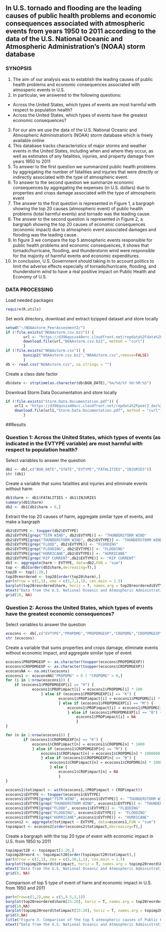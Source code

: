 ## In U.S. tornado and flooding are the leading causes of public health problems and economic consequences associated with atmospheric events from years 1950 to 2011 according to the data of the U.S. National Oceanic and Atmospheric Administration's (NOAA) storm database

### SYNOPSIS
1. The aim of our analysis was to establish the leading causes of public health problems and economic consequences associated with atmosperic events in U.S.
2. In particular, we answered to the following questions:
  * Across the United States, which types of events are most harmful with respect to population health?
  * Across the United States, which types of events have the greatest economic consequences?
3. For our aim we use the data of the U.S. National Oceanic and Atmospheric Administration's (NOAA) storm database which is freely available online   
4. This database tracks characteristics of major storms and weather events in the United States, including when and where they occur, as well as estimates of any fatalities, injuries, and property damage from years 1950 to 2011
5. To answer to the first question we summarized public health problems by aggregating the number of fatalities and injuries that were directly or indirectly associated with the type of atmospheric event. 
6. To answer to the second question we summarize economic consequences by aggregating the expenses (in U.S. dollars) due to properties and crops damage associated with the type of atmospheric event
7. The answer to the first question is represented in Figure 1, a bargraph showing the top 20 causes (atmospheric event) of public health problems (total harmful events) and tornado was the leading cause. 
8. The answer to the second question is represented in Figure 2, a bargraph showing the top 20 causes of economic consequences (economic impact) due to atmospheric event associated damages and flooding was the leading cause.
9. In figure 3 we compare the top 5 atmospheric events responsible for public health problems and economic consequences, it shows that tornado/hurricane, flooding, and thunderstorm wind were responsible for the majority of harmful events and economic expenditures. 
10. In conclusion, U.S. Government should taking in to account politics to limit the adverse effects especially of tornado/hurricane, flooding, and thunderstorm wind to have a real positive impact on Public Health and Economy of U.S. 

### DATA PROCESSING

Load needed packages
```r
require(R.utils)
```

Set work directory, download and extract bzipped dataset and store locally
```r
setwd("~/NOAAstorm_PeerAssesment2/")
if (!file.exists("NOAAstorm.csv.bz2")) {
        url <- "https://d396qusza40orc.cloudfront.net/repdata%2Fdata%2FStormData.csv.bz2"
        download.file(url,"NOAAstorm.csv.bz2", method = "curl")        
        }
if (!file.exists("NOAAstorm.csv")) {
        bunzip2("NOAAstorm.csv.bz2","NOAAstorm.csv",remove=FALSE)
        } 
db <- read.csv("NOAAstorm.csv", na.strings = "")
```

Create a class date factor
```r
db$date <- strptime(as.character(db$BGN_DATE),"%m/%d/%Y %H:%M:%S")
```

Download Storm Data Documentation and store locally
```r
if (!file.exists("Storm.Data.Documentation.pdf")) {
    url1 = "https://d396qusza40orc.cloudfront.net/repdata%2Fpeer2_doc%2Fpd01016005curr.pdf"
    download.file(url1,"Storm.Data.Documentation.pdf", method = "curl")
        }
```

##Results

### Question 1: Across the United States, which types of events (as indicated in the EVTYPE variable) are most harmful with respect to population health?

Select variables to answer the question
```r
db1 <- db[,c("BGN_DATE","STATE","EVTYPE","FATALITIES","INJURIES")]
str (db1)
```

Create a variable that sums fatalities and injuries and eliminate events without harm
```r
db1$harm <- db1$FATALITIES + db1$INJURIES
summary(db1$harm)
db2 <- db1[db1$harm > 0,]
```

Extract the top 20 causes of harm, aggregate similar type of events, and make a bargraph 
```r
db2$EVTYPE <- toupper(db2$EVTYPE)
db2$EVTYPE[grep("TSTM WIND", db2$EVTYPE)] <- "THUNDERSTORM WIND"
db2$EVTYPE[grep("THUNDERSTORM WIND", db2$EVTYPE)] <- "THUNDERSTORM WIND"
db2$EVTYPE[grep("FLOOD", db2$EVTYPE)] <- "FLOODING"
db2$EVTYPE[grep("FLOODING", db2$EVTYPE)] <- "FLOODING"
db2$EVTYPE[grep("HURRICANE",db2$EVTYPE)] <- "HURRICANE"
db2$EVTYPE[grep("RIP CURRENT",db2$EVTYPE)] <- "RIP CURRENT"
db3 <- aggregate(harm ~ EVTYPE, data=db2,FUN = "sum")
top <- db3[order(db3$harm,decreasing=T),]
top20 <- top[1:20,]
top20reordered <- top20[order(top20$harm),]
par(mfrow = c(1,1), oma = c(5,7,1,1), cex.main = 1.5)
barplot(top20reordered$harm, horiz = T, names.arg = top20reordered$EVTYPE, las = 1, cex.names = 1, xlab = "Total harmful events", xlim = c(0,100000), main = "Figure 1. Top 20 causes and number of harmful events (fatalities + injuries) \nfrom 1950 to 2011 in U.S.")
mtext("Data from the U.S. National Oceanic and Atmospheric Administration's (NOAA) storm database", side = 1, outer = T, cex = 1.2) 
grid(10, NA)
```

### Question 2: Across the United States, which types of events have the greatest economic consequences?

Select variables to answer the question
```r
ecocons <- db[,c("EVTYPE","PROPDMG","PROPDMGEXP","CROPDMG","CROPDMGEXP")]
str (ecocons)
```

Create a variable that sums properties and crops damage, eliminate events without economic impact, and aggregate similar type of event
```r
ecocons$PROPDMGEXP <- as.character(toupper(ecocons$PROPDMGEXP))
ecocons$CROPDMGEXP <- as.character(toupper(ecocons$CROPDMGEXP))
ecoconsNA <- na.omit(ecocons)
ecocons1 <- ecoconsNA["PROPDMG" > 0 | "CROPDMG" > 0,]
for (i in 1:nrow(ecocons1)) {
    if (ecocons1$PROPDMGEXP[i] == "H") {
            ecocons1$PROPimpact[i] = ecocons1$PROPDMG[i] * 100
                } else if (ecocons1$PROPDMGEXP[i] == "K") {
                        ecocons1$PROPimpact[i] = ecocons1$PROPDMG[i] * 1000
                        } else if (ecocons1$PROPDMGEXP[i] == "M") {
                            ecocons1$PROPimpact[i] = ecocons1$PROPDMG[i] * 1000000
                            } else if (ecocons1$PROPDMGEXP[i] == "B") {ecocons1$PROPimpact[i] = ecocons1$PROPDMG[i] * 1000000000                                                                       } else {
                                ecocons1$PROPimpact[i] = NA
                                }
}

for (n in 1:nrow(ecocons1)) {
        if (ecocons1$CROPDMGEXP[n] == "K") {
            ecocons1$CROPimpact[n] = ecocons1$CROPDMG[n] * 1000
            } else if (ecocons1$CROPDMGEXP[n] == "M") {
                ecocons1$CROPimpact[n] = ecocons1$CROPDMG[n] * 1000000
                } else if (ecocons1$CROPDMGEXP[n] == "B") {
                    ecocons1$CROPimpact[n] = ecocons1$CROPDMG[n] * 1000000000
                    } else {
                        ecocons1$CROPimpact[n] = NA
                        }
}

ecocons1$totimpact <- with(ecocons1,(PROPimpact + CROPimpact)) 
ecocons1$EVTYPE <- toupper(ecocons1$EVTYPE)
ecocons1$EVTYPE[grep("TSTM WIND", ecocons1$EVTYPE)] <- "THUNDERSTORM WIND"
ecocons1$EVTYPE[grep("THUNDERSTORM WIND", ecocons1$EVTYPE)] <- "THUNDERSTORM WIND"
ecocons1$EVTYPE[grep("FLOOD", ecocons1$EVTYPE)] <- "FLOODING"
ecocons1$EVTYPE[grep("FLOODING", ecocons1$EVTYPE)] <- "FLOODING"
ecocons1$EVTYPE[grep("HURRICANE",ecocons1$EVTYPE)] <- "HURRICANE"
ecocons2 <- aggregate(totimpact ~ EVTYPE, data=ecocons1,FUN = "sum")
topimpact <- ecocons2[order(ecocons2$totimpact,decreasing=T),]
```

Create a bargraph with the top 20 type of event with economic impact in U.S. from 1950 to 2011
```r
topimpact20 <- topimpact[1:20,]
topimp20reord <- topimpact20[order(topimpact20$totimpact),]
par(mfrow = c(1,1), oma = c(5,10,1,1), cex.main = 1.5)
barplot(topimp20reord$totimpact, horiz = T, names.arg = topimp20reord$EVTYPE, las = 1, cex.names = 1, xlab = "Economic expenditure (U.S. Dollars $)", xlim = c(0,20000000000), main = "Figure 2. Top 20 causes (type of event) of economical expenditure for damage \nto property and crop from 1950 to 2011 in U.S.") 
mtext("Data from the U.S. National Oceanic and Atmospheric Administration's (NOAA) storm database", side = 1, outer = T, cex = 1.2) 
grid(8, NA)
```
Comparison of top 5 type of event of harm and economic impact in U.S. from 1950 and 2011
```r
par(mfrow=c(1,2),oma = c(1,4.5,3,1))
barplot(top20reordered$harm[15:20], horiz = T, names.arg = top20reordered$EVTYPE[15:20], las = 1, cex.names = 0.8, xlim = c(0,100000), xlab = "Total harmful events")
grid(10,NA)
barplot(topimp20reord$totimpact[15:20], horiz = T, names.arg = topimp20reord$EVTYPE[15:20], las = 1, cex.names = 0.8, xlim = c(0,20000000000), xlab = "Economic expenditure (U.S. Dollars $)")
grid(8,NA)
title("Figure 3. Comparison of the top 5 atmospheric causes of Public Health problems \nand economic consequences in U.S. from 1950 and 2011", outer = T, cex.main = 1.5) 
mtext("Data from the U.S. National Oceanic and Atmospheric Administration's (NOAA) storm database", side = 1, outer = T, cex = 1.2 )
```